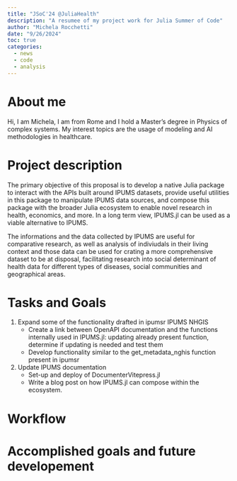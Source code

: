 ```yaml
---
title: "JSoC'24 @JuliaHealth"
description: "A resumee of my project work for Julia Summer of Code"
author: "Michela Rocchetti"
date: "9/26/2024"
toc: true
categories:
  - news
  - code
  - analysis
---
```

# About me 
Hi, I am Michela, I am from Rome and I hold a Master's degree in Physics of complex systems. My interest topics are the usage of modeling and AI methodologies in healthcare.

# Project description 

The primary objective of this proposal is to develop a native Julia package to interact with the APIs built around IPUMS datasets, 
provide useful utilities in this package to manipulate IPUMS data sources,
 and compose this package with the broader Julia ecosystem to enable novel research in health, economics, and more. In a long term view, 
 IPUMS.jl can be used as a viable alternative to IPUMS.

 The informations and the data collected by IPUMS are useful for comparative research, as well as analysis of indiviudals in their living context and 
 those data can be used for crating a more comprehensive dataset to be at disposal, facilitating research into social determinant of health data for different types of 
 diseases, social communities and geographical areas.


# Tasks and Goals

1. Expand some of the functionality drafted in ipumsr  IPUMS NHGIS
    - Create a link between OpenAPI documentation and the functions internally used in IPUMS.jl:
    updating already present function, determine if updating is needed and test them
    - Develop functionality similar to the get_metadata_nghis function present in ipumsr

2. Update IPUMS documentation
    - Set-up and deploy of DocumenterVitepress.jl  
    - Write a blog post on how IPUMS.jl can compose within the ecosystem.


# Workflow 



# Accomplished goals and future developement 